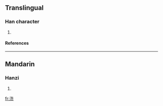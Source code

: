 ==Translingual==
===Han character===
{{Han char|rn=85|rad=水|as=05|sn=8|four=|canj=水竹水卜 (EHEY)}}
# {{defn|Han|sort=水05}}
====References====
{{Han ref|kx=0615.110|dkj=17273|hdz=31591.040|uh=6CC8|ud=27848}}

----
==Mandarin==
===Hanzi===
{{cmn-hanzi|pin=[[zhōng]] (zhong1)|wg=chung<sup>1</sup>}}
# {{defn|Mandarin}}

[[fr:泈]]